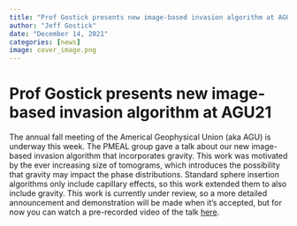 ```yaml
---
title: "Prof Gostick presents new image-based invasion algorithm at AGU21"
author: "Jeff Gostick"
date: "December 14, 2021"
categories: [news]
image: cover_image.png
---
```


# Prof Gostick presents new image-based invasion algorithm at AGU21

The annual fall meeting of the Americal Geophysical Union (aka AGU) is underway this week.  The PMEAL group gave a talk about our new image-based invasion algorithm that incorporates gravity.  This work was motivated by the ever increasing size of tomograms, which introduces the possibility that gravity may impact the phase distributions.  Standard sphere insertion algorithms only include capillary effects, so this work extended them to also include gravity.  This work is currently under review, so a more detailed announcement and demonstration will be made when it's accepted, but for now you can watch a pre-recorded video of the talk [here](https://tinyurl.com/AGU21-Gostick).
